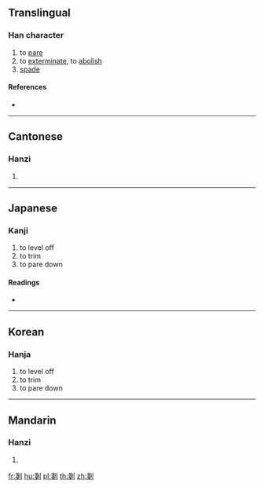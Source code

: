 {{also|刬}}
==Translingual==

===Han character===
{{Han char|rn=18|rad=刀|as=08|sn=10|four=|canj=IILN|ids=⿰戔刂}}

# to [[pare]]
# to [[exterminate]], to [[abolish]]
# [[spade]]

====References====
* {{Han ref|kx=0141.050|dkj=02036|dj=0320.120|hdz=10343.190|uh=5257|ud=21079}}

----

==Cantonese==

===Hanzi===
{{yue-hanzi|jyut=|y=chaan2|sim=刬}}

# {{defn|lang=yue|sort=刀08}}

----

==Japanese==

===Kanji===
{{ja-kanji|grade=|rs=刀08}}

# to level off
# to trim
# to pare down

====Readings====
* {{ja-readings|on=[[さん]] (san), [[せん]] (sen)|kun=[[けずる]] (kezuru), [[たいらにする]] (tairanisuru)}}

----

==Korean==

===Hanja===
{{ko-hanja|hangeul=잔|rv=jan|mr=chan}}

# to level off
# to trim
# to pare down

----

==Mandarin==

===Hanzi===
{{cmn-hanzi|sim=刬|pin=[[chǎn]] ([[chan3]])|wg=ch'an<sup>3</sup>}}

# {{defn|lang=cmn|sort=刀08}}

[[fr:剗]]
[[hu:剗]]
[[pl:剗]]
[[th:剗]]
[[zh:剗]]